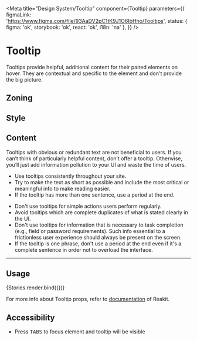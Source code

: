 


<Meta
	title="Design System/Tooltip"
	component={Tooltip}
	parameters={{
		figmaLink: 'https://www.figma.com/file/93AaDV2pC1tK9J1O6IbHho/Tooltips',
		status: { figma: 'ok', storybook: 'ok', react: 'ok', i18n: 'na' },
	}}
/>

# Tooltip

Tooltips provide helpful, additional content for their paired elements on hover. They are contextual and specific to the element and don't provide the big picture.

## Zoning

<FigmaImage src="https://www.figma.com/file/93AaDV2pC1tK9J1O6IbHho/Tooltips?node-id=895%3A164" />

## Style

<FigmaImage src="https://www.figma.com/file/93AaDV2pC1tK9J1O6IbHho/Tooltips?node-id=895%3A5" />

<Canvas>
	<Story story={Stories.Top} />
	<Story story={Stories.Left} />
	<Story story={Stories.Bottom} />
	<Story story={Stories.Right} />
</Canvas>

## Content

Tooltips with obvious or redundant text are not beneficial to users.
If you can’t think of particularly helpful content, don’t offer a tooltip.
Otherwise, you’ll just add information pollution to your UI and waste the time of users.

<Use>
	<Use.Do>
		<ul>
			<li>Use tooltips consistently throughout your site.</li>
			<li>
				Try to make the text as short as possible and include the most critical or meaningful info
				to make reading easier.
			</li>
			<li>If the tooltip has more than one sentence, use a period at the end.</li>
		</ul>
	</Use.Do>
	<Use.Dont>
		<ul>
			<li>Don't use tooltips for simple actions users perform regularly.</li>
			<li>Avoid tooltips which are complete duplicates of what is stated clearly in the UI.</li>
			<li>
				Don't use tooltips for information that is necessary to task completion (e.g., field or
				password requirements). Such info essential to a frictionless user experience should always
				be present on the screen.
			</li>
			<li>
				If the tooltip is one phrase, don't use a period at the end even if it's a complete sentence
				in order not to overload the interface.
			</li>
		</ul>
	</Use.Dont>
</Use>

<hr />

## Usage

<Canvas>
	<Story
		name="usage"
		args={{
			title: 'Meaningful description',
		}}
		argTypes={{
			title: {
				description: 'Tooltip content giving context to the disclosure',
			},
		}}
	>
		{Stories.render.bind({})}
	</Story>
</Canvas>

<ArgsTable story="usage" />

For more info about Tooltip props, refer to [documentation](https://reakit.io/docs/tooltip/) of Reakit.

## Accessibility

- Press <kbd>TABS</kbd> to focus element and tooltip will be visible
